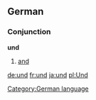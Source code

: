 ==German==
===Conjunction===
'''und'''
#[[and]]

[[Category:German language]]

[[de:und]]
[[fr:und]]
[[ja:und]]
[[pl:Und]]